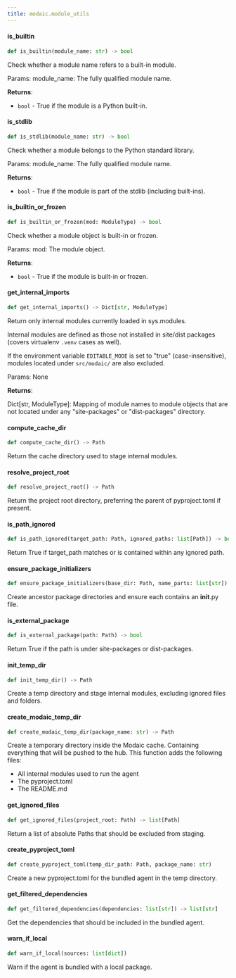 ```yaml
---
title: modaic.module_utils
---
```


#### is\_builtin

```python
def is_builtin(module_name: str) -> bool
```

Check whether a module name refers to a built-in module.

Params:
module_name: The fully qualified module name.

**Returns**:

- `bool` - True if the module is a Python built-in.

#### is\_stdlib

```python
def is_stdlib(module_name: str) -> bool
```

Check whether a module belongs to the Python standard library.

Params:
module_name: The fully qualified module name.

**Returns**:

- `bool` - True if the module is part of the stdlib (including built-ins).

#### is\_builtin\_or\_frozen

```python
def is_builtin_or_frozen(mod: ModuleType) -> bool
```

Check whether a module object is built-in or frozen.

Params:
mod: The module object.

**Returns**:

- `bool` - True if the module is built-in or frozen.

#### get\_internal\_imports

```python
def get_internal_imports() -> Dict[str, ModuleType]
```

Return only internal modules currently loaded in sys.modules.

Internal modules are defined as those not installed in site/dist packages
(covers virtualenv `.venv` cases as well).

If the environment variable `EDITABLE_MODE` is set to &quot;true&quot; (case-insensitive),
modules located under `src/modaic/` are also excluded.

Params:
None

**Returns**:

  Dict[str, ModuleType]: Mapping of module names to module objects that are
  not located under any &quot;site-packages&quot; or &quot;dist-packages&quot; directory.

#### compute\_cache\_dir

```python
def compute_cache_dir() -> Path
```

Return the cache directory used to stage internal modules.

#### resolve\_project\_root

```python
def resolve_project_root() -> Path
```

Return the project root directory, preferring the parent of pyproject.toml if present.

#### is\_path\_ignored

```python
def is_path_ignored(target_path: Path, ignored_paths: list[Path]) -> bool
```

Return True if target_path matches or is contained within any ignored path.

#### ensure\_package\_initializers

```python
def ensure_package_initializers(base_dir: Path, name_parts: list[str]) -> None
```

Create ancestor package directories and ensure each contains an __init__.py file.

#### is\_external\_package

```python
def is_external_package(path: Path) -> bool
```

Return True if the path is under site-packages or dist-packages.

#### init\_temp\_dir

```python
def init_temp_dir() -> Path
```

Create a temp directory and stage internal modules, excluding ignored files and folders.

#### create\_modaic\_temp\_dir

```python
def create_modaic_temp_dir(package_name: str) -> Path
```

Create a temporary directory inside the Modaic cache. Containing everything that will be pushed to the hub. This function adds the following files:
- All internal modules used to run the agent
- The pyproject.toml
- The README.md

#### get\_ignored\_files

```python
def get_ignored_files(project_root: Path) -> list[Path]
```

Return a list of absolute Paths that should be excluded from staging.

#### create\_pyproject\_toml

```python
def create_pyproject_toml(temp_dir_path: Path, package_name: str)
```

Create a new pyproject.toml for the bundled agent in the temp directory.

#### get\_filtered\_dependencies

```python
def get_filtered_dependencies(dependencies: list[str]) -> list[str]
```

Get the dependencies that should be included in the bundled agent.

#### warn\_if\_local

```python
def warn_if_local(sources: list[dict])
```

Warn if the agent is bundled with a local package.

